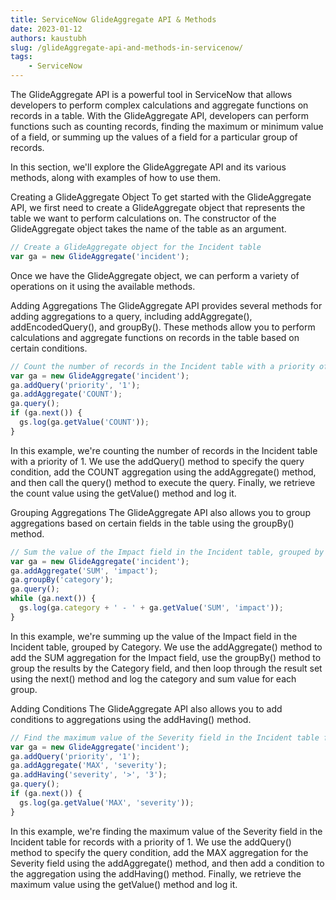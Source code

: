 ```yaml
---
title: ServiceNow GlideAggregate API & Methods
date: 2023-01-12
authors: kaustubh
slug: /glideAggregate-api-and-methods-in-servicenow/
tags:
    - ServiceNow
---
```


The GlideAggregate API is a powerful tool in ServiceNow that allows developers to perform complex calculations and aggregate functions on records in a table. With the GlideAggregate API, developers can perform functions such as counting records, finding the maximum or minimum value of a field, or summing up the values of a field for a particular group of records.

In this section, we'll explore the GlideAggregate API and its various methods, along with examples of how to use them.

Creating a GlideAggregate Object
To get started with the GlideAggregate API, we first need to create a GlideAggregate object that represents the table we want to perform calculations on. The constructor of the GlideAggregate object takes the name of the table as an argument.


```javascript
// Create a GlideAggregate object for the Incident table
var ga = new GlideAggregate('incident');
```
Once we have the GlideAggregate object, we can perform a variety of operations on it using the available methods.

Adding Aggregations
The GlideAggregate API provides several methods for adding aggregations to a query, including addAggregate(), addEncodedQuery(), and groupBy(). These methods allow you to perform calculations and aggregate functions on records in the table based on certain conditions.

```javascript
// Count the number of records in the Incident table with a priority of 1
var ga = new GlideAggregate('incident');
ga.addQuery('priority', '1');
ga.addAggregate('COUNT');
ga.query();
if (ga.next()) {
  gs.log(ga.getValue('COUNT'));
}
```
In this example, we're counting the number of records in the Incident table with a priority of 1. We use the addQuery() method to specify the query condition, add the COUNT aggregation using the addAggregate() method, and then call the query() method to execute the query. Finally, we retrieve the count value using the getValue() method and log it.

Grouping Aggregations
The GlideAggregate API also allows you to group aggregations based on certain fields in the table using the groupBy() method.

```javascript
// Sum the value of the Impact field in the Incident table, grouped by Category
var ga = new GlideAggregate('incident');
ga.addAggregate('SUM', 'impact');
ga.groupBy('category');
ga.query();
while (ga.next()) {
  gs.log(ga.category + ' - ' + ga.getValue('SUM', 'impact'));
}
```
In this example, we're summing up the value of the Impact field in the Incident table, grouped by Category. We use the addAggregate() method to add the SUM aggregation for the Impact field, use the groupBy() method to group the results by the Category field, and then loop through the result set using the next() method and log the category and sum value for each group.

Adding Conditions
The GlideAggregate API also allows you to add conditions to aggregations using the addHaving() method.

```javascript
// Find the maximum value of the Severity field in the Incident table for records with a priority of 1
var ga = new GlideAggregate('incident');
ga.addQuery('priority', '1');
ga.addAggregate('MAX', 'severity');
ga.addHaving('severity', '>', '3');
ga.query();
if (ga.next()) {
  gs.log(ga.getValue('MAX', 'severity'));
}
```
In this example, we're finding the maximum value of the Severity field in the Incident table for records with a priority of 1. We use the addQuery() method to specify the query condition, add the MAX aggregation for the Severity field using the addAggregate() method, and then add a condition to the aggregation using the addHaving() method. Finally, we retrieve the maximum value using the getValue() method and log it.






